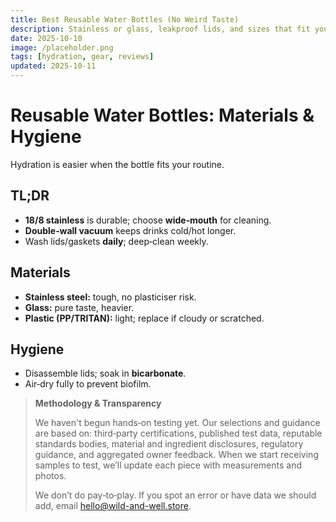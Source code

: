 ```yaml
---
title: Best Reusable Water Bottles (No Weird Taste)
description: Stainless or glass, leakproof lids, and sizes that fit your bag.
date: 2025-10-10
image: /placeholder.png
tags: [hydration, gear, reviews]
updated: 2025-10-11
---
```

# Reusable Water Bottles: Materials & Hygiene

Hydration is easier when the bottle fits your routine.

## TL;DR
- **18/8 stainless** is durable; choose **wide‑mouth** for cleaning.
- **Double‑wall vacuum** keeps drinks cold/hot longer.
- Wash lids/gaskets **daily**; deep‑clean weekly.

## Materials
- **Stainless steel:** tough, no plasticiser risk.
- **Glass:** pure taste, heavier.
- **Plastic (PP/TRITAN):** light; replace if cloudy or scratched.

## Hygiene
- Disassemble lids; soak in **bicarbonate**.
- Air‑dry fully to prevent biofilm.

> **Methodology & Transparency**
>
> We haven't begun hands‑on testing yet. Our selections and guidance are based on:
> third‑party certifications, published test data, reputable standards bodies, material and ingredient disclosures,
> regulatory guidance, and aggregated owner feedback. When we start receiving samples to test,
> we’ll update each piece with measurements and photos.
>
> We don’t do pay‑to‑play. If you spot an error or have data we should add, email hello@wild-and-well.store.
